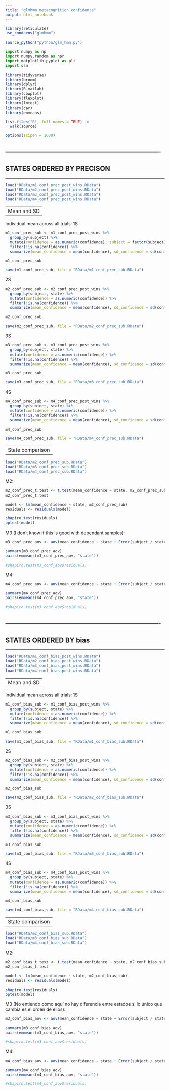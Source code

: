 ---
title: "glmhmm metacognition confidence"
output: html_notebook
---


```{r}
library(reticulate)
use_condaenv("glmhmm")

source_python("python/glm_hmm.py")
```

```{python}
import numpy as np
import numpy.random as npr
import matplotlib.pyplot as plt
import ssm 
```

```{r}
library(tidyverse)
library(broom)
library(dplyr)
library(R.matlab)
library(cowplot)
library(flexplot)
library(lmtest)
library(car)
library(emmeans)

list.files("R", full.names = TRUE) |> 
  walk(source)
```

```{r}
options(scipen = 1000)
```


----------------------------------------------------------------------
----------------------------------------------------------------------
STATES ORDERED BY PRECISON
----------------------------------------------------------------------
----------------------------------------------------------------------


```{r}
load("RData/m1_conf_prec_post_wins.RData")
load("RData/m2_conf_prec_post_wins.RData")
load("RData/m3_conf_prec_post_wins.RData")
load("RData/m4_conf_prec_post_wins.RData")
```


----------------------------------------------------------------------
Mean and SD
----------------------------------------------------------------------


Individual mean across all trials:
1S
```{r}
m1_conf_prec_sub <- m1_conf_prec_post_wins %>%
  group_by(subject) %>%
  mutate(confidence = as.numeric(confidence), subject = factor(subject)) %>%
  filter(!is.na(confidence)) %>%
  summarize(mean_confidence = mean(confidence), sd_confidence = sd(confidence))

m1_conf_prec_sub

save(m1_conf_prec_sub, file = "RData/m1_conf_prec_sub.RData")
```
2S
```{r}
m2_conf_prec_sub <- m2_conf_prec_post_wins %>%
  group_by(subject, state) %>%
  mutate(confidence = as.numeric(confidence)) %>%
  filter(!is.na(confidence)) %>%
  summarize(mean_confidence = mean(confidence), sd_confidence = sd(confidence))

m2_conf_prec_sub

save(m2_conf_prec_sub, file = "RData/m2_conf_prec_sub.RData")
```
3S
```{r}
m3_conf_prec_sub <- m3_conf_prec_post_wins %>%
  group_by(subject, state) %>%
  mutate(confidence = as.numeric(confidence)) %>%
  filter(!is.na(confidence)) %>%
  summarize(mean_confidence = mean(confidence), sd_confidence = sd(confidence))

m3_conf_prec_sub

save(m3_conf_prec_sub, file = "RData/m3_conf_prec_sub.RData")
```
4S
```{r}
m4_conf_prec_sub <- m4_conf_prec_post_wins %>%
  group_by(subject, state) %>%
  mutate(confidence = as.numeric(confidence)) %>%
  filter(!is.na(confidence)) %>%
  summarize(mean_confidence = mean(confidence), sd_confidence = sd(confidence))

m4_conf_prec_sub

save(m4_conf_prec_sub, file = "RData/m4_conf_prec_sub.RData")
```


----------------------------------------------------------------------
State comparison
----------------------------------------------------------------------


```{r}
load("RData/m2_conf_prec_sub.RData")
load("RData/m3_conf_prec_sub.RData")
load("RData/m4_conf_prec_sub.RData")
```


M2:
```{r}
m2_conf_prec_t.test <- t.test(mean_confidence ~ state, m2_conf_prec_sub, paired = T)
m2_conf_prec_t.test
```

```{r}
model <- lm(mean_confidence ~ state, m2_conf_prec_sub)
residuals <- residuals(model)

shapiro.test(residuals)
bptest(model)
```

M3 (I don't know if this is good with dependant samples):
```{r}
m3_conf_prec_aov <- aov(mean_confidence ~ state + Error(subject / state), data = m3_conf_prec_sub)

summary(m3_conf_prec_aov)
pairs(emmeans(m3_conf_prec_aov, "state"))

#shapiro.test(m3_conf_aov$residuals)
```

M4:
```{r}
m4_conf_prec_aov <- aov(mean_confidence ~ state + Error(subject / state), data = m4_conf_prec_sub)

summary(m4_conf_prec_aov)
pairs(emmeans(m4_conf_prec_aov, "state"))

#shapiro.test(m3_conf_aov$residuals)
```


----------------------------------------------------------------------
----------------------------------------------------------------------
STATES ORDERED BY bias
----------------------------------------------------------------------
----------------------------------------------------------------------


```{r}
load("RData/m1_conf_bias_post_wins.RData")
load("RData/m2_conf_bias_post_wins.RData")
load("RData/m3_conf_bias_post_wins.RData")
load("RData/m4_conf_bias_post_wins.RData")
```


----------------------------------------------------------------------
Mean and SD
----------------------------------------------------------------------


Individual mean across all trials:
1S
```{r}
m1_conf_bias_sub <- m1_conf_bias_post_wins %>%
  group_by(subject, state) %>%
  mutate(confidence = as.numeric(confidence)) %>%
  filter(!is.na(confidence)) %>%
  summarize(mean_confidence = mean(confidence), sd_confidence = sd(confidence))

m1_conf_bias_sub

save(m1_conf_bias_sub, file = "RData/m1_conf_bias_sub.RData")
```
2S
```{r}
m2_conf_bias_sub <- m2_conf_bias_post_wins %>%
  group_by(subject, state) %>%
  mutate(confidence = as.numeric(confidence)) %>%
  filter(!is.na(confidence)) %>%
  summarize(mean_confidence = mean(confidence), sd_confidence = sd(confidence))

m2_conf_bias_sub

save(m2_conf_bias_sub, file = "RData/m2_conf_bias_sub.RData")
```
3S
```{r}
m3_conf_bias_sub <- m3_conf_bias_post_wins %>%
  group_by(subject, state) %>%
  mutate(confidence = as.numeric(confidence)) %>%
  filter(!is.na(confidence)) %>%
  summarize(mean_confidence = mean(confidence), sd_confidence = sd(confidence))

m3_conf_bias_sub

save(m3_conf_bias_sub, file = "RData/m3_conf_bias_sub.RData")
```
4S
```{r}
m4_conf_bias_sub <- m4_conf_bias_post_wins %>%
  group_by(subject, state) %>%
  mutate(confidence = as.numeric(confidence)) %>%
  filter(!is.na(confidence)) %>%
  summarize(mean_confidence = mean(confidence), sd_confidence = sd(confidence))

m4_conf_bias_sub

save(m4_conf_bias_sub, file = "RData/m4_conf_bias_sub.RData")
```


----------------------------------------------------------------------
State comparison
----------------------------------------------------------------------


```{r}
load("RData/m2_conf_bias_sub.RData")
load("RData/m3_conf_bias_sub.RData")
load("RData/m4_conf_bias_sub.RData")
```


M2:
```{r}
m2_conf_bias_t.test <- t.test(mean_confidence ~ state, m2_conf_bias_sub, paired = T)
m2_conf_bias_t.test
```

```{r}
model <- lm(mean_confidence ~ state, m2_conf_bias_sub)
residuals <- residuals(model)

shapiro.test(residuals)
bptest(model)
```

M3 (No entiendo cómo aquí no hay diferencia entre estados si lo único que cambia es el orden de ellos):
```{r}
m3_conf_bias_aov <- aov(mean_confidence ~ state + Error(subject / state), data = m3_conf_bias_sub)

summary(m3_conf_bias_aov)
pairs(emmeans(m3_conf_bias_aov, "state"))

#shapiro.test(m3_conf_aov$residuals)
```

M4:
```{r}
m4_conf_bias_aov <- aov(mean_confidence ~ state + Error(subject / state), data = m4_conf_bias_sub)

summary(m4_conf_bias_aov)
pairs(emmeans(m4_conf_bias_aov, "state"))

#shapiro.test(m4_conf_aov$residuals)
```
